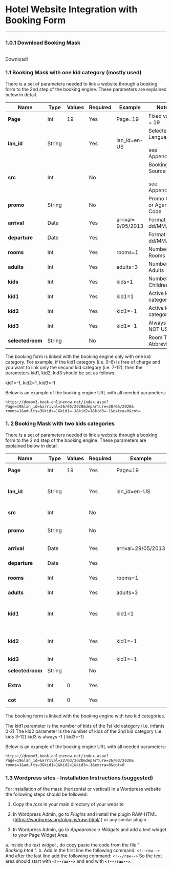 
# Hotel Website Integration with Booking Form

---

### 1.0.1 Download Booking Mask

<br />
<Link href="../../static/files/BONBookingMask.zip" style={{ background: '#b6b653', color: '#FFF', padding: '10px 25px', display: 'inline-table' }}>
    Download!
</Link>

### 1.1 Booking Mask with one kid category (mostly used)

There is a set of parameters needed to link a website through a booking form to the
2nd step of the booking engine. These parameters are explained below in detail.

| **Name**         | **Type** | **Values** | **Required** | **Example**        | **Notes**                                  |
| ---------------- | -------- | ---------- | ------------ | ------------------ | ------------------------------------------ |
| **Page**         | Int      | 19         | Yes          | Page=19            | Fixed value = 19                           |
| **lan_id**       | String   |            | Yes          | lan_id=en-US       | Selected Language <br/><br/>see Appendix I |
| **src**          | Int      |            | No           |                    | Booking Source <br/><br/>see Appendix II   |
| **promo**        | String   |            | No           |                    | Promo Code or Agent Code                   |
| **arrival**      | Date     |            | Yes          | arrival= 9/05/2013 | Format <br/>dd/MM/yyyy                     |
| **departure**    | Date     |            | Yes          |                    | Format <br/>dd/MM/yyyy                     |
| **rooms**        | Int      |            | Yes          | rooms=1            | Number of Rooms                            |
| **adults**       | Int      |            | Yes          | adults=3           | Number of Adults                           |
| **kids**         | Int      |            | Yes          | kids=1             | Number of Children                         |
| **kid1**         | Int      |            | Yes          | kid1=1             | Active kid category                        |
| **kid2**         | Int      |            | Yes          | kid1=-1            | Active kid category                        |
| **kid3**         | Int      |            | Yes          | kid1=-1            | Always -1 – NOT USED                       |
| **selectedroom** | String   |            | No           |                    | Room Type Abbreviation                     |

The booking form is linked with the booking engine only with one kid category.
For example, if the kid1 category (i.e. 0-6) is free of charge and you want to link only
the second kid category (i.e. 7-12), then the parameters kid1, kid2, kid3 should be
set as follows:

kid1=-1, kid2=1, kid3=-1

Below is an example of the booking engine URL with all needed parameters:

```
https://demov3.book-onlinenow.net/index.aspx?Page=19&lan_id=&arrival=26/05/2020&departure=28/05/2020&
rooms=1&adults=3&kids=1&kid1=-1&kid2=1&kid3=-1&extra=0&cot=
```

### 1. 2 Booking Mask with two kids categories

There is a set of parameters needed to link a website through a booking form to the
2 nd step of the booking engine. These parameters are explained below in detail.

| **Name**         | **Type** | **Values** | **Required** | **Example**        | **Notes**                               |
|------------------|----------|------------|--------------|--------------------|-----------------------------------------|
| **Page**         | Int      | 19         | Yes          | Page=19            | Fixed value = 19                        |
| **lan_id**       | String   |            | Yes          | lan_id=en-US       | Selected Language   see Appendix 1      |
| **src**          | Int      |            | No           |                    | Booking Source                          |
| **promo**        | String   |            | No           |                    | Promo Code or Agent Code                |
| **arrival**      | Date     |            | Yes          | arrival=29/05/2013 | Format  dd/MM/yyyy                      |
| **departure**    | Date     |            | Yes          |                    | Format  dd/MM/yyyy                      |
| **rooms**        | Int      |            | Yes          | rooms=1            | Number of Rooms                         |
| **adults**       | Int      |            | Yes          | adults=3           | Number of Adults                        |
| **kid1**         | Int      |            | Yes          | kid1=1             | Number of kids of the 1st kid category  |
| **kid2**         | Int      |            | Yes          | kid1=-1            | Number of kids of the 2nd kid category  |
| **kid3**         | Int      |            | Yes          | kid1=-1            | Always -1                               |
| **selectedroom** | String   |            | No           |                    | Room Type Abbreviation                  |
| **Extra**        | Int      | 0          | Yes          |                    | Fixed value = 0                         |
| **cot**          | Int      | 0          | Yes          |                    | Fixed value = 0                         |

The booking form is linked with the booking engine with two kid categories.

The kid1 parameter is the number of kids of the 1st kid category (i.e. infants 0-2)
The kid2 parameter is the number of kids of the 2nd kid category (i.e. kids 3-12)
kid3 is always -1 ( kid3=-1)

Below is an example of the booking engine URL with all needed parameters:

```
https://demov3.book-onlinenow.net/index.aspx?Page=19&lan_id=&arrival=22/03/2020&departure=26/03/2020&
rooms=1&adults=3&kid1=1&kid2=1&kid3=-1&extra=0&cot=0
```

### 1.3 Wordpress sites - Installation Instructions (suggested)

For installation of the mask (horizontal or vertical) in a Wordpress website the following steps should be followed:

1. Copy the _/css_ in your main directory of your website

2. In Wordpress Admin, go to _Plugins_ and install the plugin RAW-HTML
   (https://wordpress.org/plugins/raw-html/ ) or any similar plugin

3. In Wordpress Admin, go to _Appearance-> Widgets_ and add a text widget to your Page Widget Area.

a. Inside the _text widget_ , do copy paste the code from the file " _Booking.html_ ".
b. Add in the first line the following command:
`<!--raw-->`
And after the last line add the following command:
`<!--/raw-->`
So the text area should start with **`<!--raw-->`** and end with **`<!--/raw-->`**.
